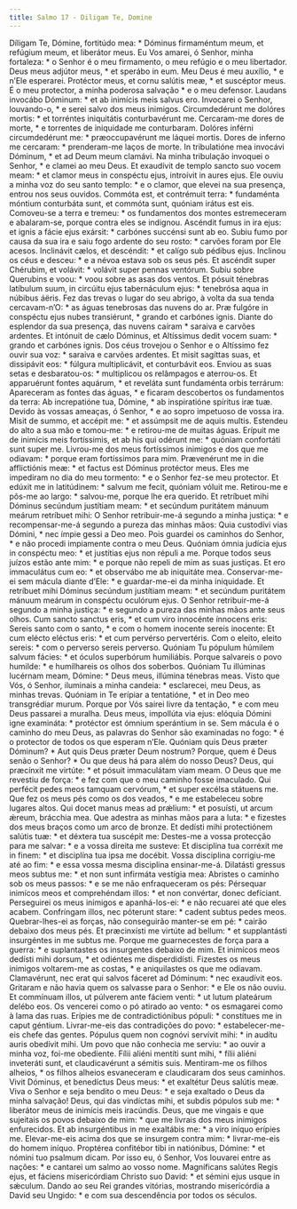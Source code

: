 ```yaml
---
title: Salmo 17 - Diligam Te, Domine
---
```


<div class="grid grid-cols-2 gap-5">
  <span class="col-6 dropcaps text-justify">
    Díligam Te, Dómine, fortitúdo mea: * Dóminus firmaméntum meum, et refúgium
    meum, et liberátor meus.
  </span>
  <span class="col-6 dropcaps text-justify">
    Eu Vos amarei, ó Senhor, minha fortaleza: * o Senhor é o meu firmamento, o
    meu refúgio e o meu libertador.
  </span>
  <span class="col-6 text-justify">
    Deus meus adjútor meus, * et sperábo in eum.
  </span>
  <span class="col-6 text-justify">
    Meu Deus é meu auxílio, * e n’Ele esperarei.
  </span>
  <span class="col-6 text-justify">
    Protéctor meus, et cornu salútis meæ, * et suscéptor meus.
  </span>
  <span class="col-6 text-justify">
    É o meu protector, a minha poderosa salvação * e o meu defensor.
  </span>
  <span class="col-6 text-justify">
    Laudans invocábo Dóminum: * et ab inimícis meis salvus ero.
  </span>
  <span class="col-6 text-justify">
    Invocarei o Senhor, louvando-o, * e serei salvo dos meus inimigos.
  </span>
  <span class="col-6 text-justify">
    Circumdedérunt me dolóres mortis: * et torréntes iniquitátis conturbavérunt
    me.
  </span>
  <span class="col-6 text-justify">
    Cercaram-me dores de morte, * e torrentes de iniquidade me conturbaram.
  </span>
  <span class="col-6 text-justify">
    Dolóres inférni circumdedérunt me: * præoccupavérunt me láquei mortis.
  </span>
  <span class="col-6 text-justify">
    Dores de inferno me cercaram: * prenderam-me laços de morte.
  </span>
  <span class="col-6 text-justify">
    In tribulatióne mea invocávi Dóminum, * et ad Deum meum clamávi.
  </span>
  <span class="col-6 text-justify">
    Na minha tribulação invoquei o Senhor, * e clamei ao meu Deus.
  </span>
  <span class="col-6 text-justify">
    Et exaudívit de templo sancto suo vocem meam: * et clamor meus in conspéctu
    ejus, introívit in aures ejus.
  </span>
  <span class="col-6 text-justify">
    Ele ouviu a minha voz do seu santo templo: * e o clamor, que elevei na sua
    presença, entrou nos seus ouvidos.
  </span>
  <span class="col-6 text-justify">
    Commóta est, et contrémuit terra: * fundaménta móntium conturbáta sunt, et
    commóta sunt, quóniam irátus est eis.
  </span>
  <span class="col-6 text-justify">
    Comoveu-se a terra e tremeu: * os fundamentos dos montes estremeceram e
    abalaram-se, porque contra eles se indignou.
  </span>
  <span class="col-6 text-justify">
    Ascéndit fumus in ira ejus: et ignis a fácie ejus exársit: * carbónes
    succénsi sunt ab eo.
  </span>
  <span class="col-6 text-justify">
    Subiu fumo por causa da sua ira e saiu fogo ardente do seu rosto: * carvões
    foram por Ele acesos.
  </span>
  <span class="col-6 text-justify">
    Inclinávit cælos, et descéndit: * et calígo sub pédibus ejus.
  </span>
  <span class="col-6 text-justify">
    Inclinou os céus e desceu: * e a névoa estava sob os seus pés.
  </span>
  <span class="col-6 text-justify">
    Et ascéndit super Chérubim, et volávit: * volávit super pennas ventórum.
  </span>
  <span class="col-6 text-justify">
    Subiu sobre Querubins e voou: * voou sobre as asas dos ventos.
  </span>
  <span class="col-6 text-justify">
    Et pósuit ténebras latíbulum suum, in circúitu ejus tabernáculum ejus: *
    tenebrósa aqua in núbibus áëris.
  </span>
  <span class="col-6 text-justify">
    Fez das trevas o lugar do seu abrigo, à volta da sua tenda cercavam-n’O: *
    as águas tenebrosas das nuvens do ar.
  </span>
  <span class="col-6 text-justify">
    Præ fulgóre in conspéctu ejus nubes transiérunt, * grando et carbónes ignis.
  </span>
  <span class="col-6 text-justify">
    Diante do esplendor da sua presença, das nuvens caíram * saraiva e carvões
    ardentes.
  </span>
  <span class="col-6 text-justify">
    Et intónuit de cælo Dóminus, et Altíssimus dedit vocem suam: * grando et
    carbónes ignis.
  </span>
  <span class="col-6 text-justify">
    Dos céus trovejou o Senhor e o Altíssimo fez ouvir sua voz: * saraiva e
    carvões ardentes.
  </span>
  <span class="col-6 text-justify">
    Et misit sagíttas suas, et dissipávit eos: * fúlgura multiplicávit, et
    conturbávit eos.
  </span>
  <span class="col-6 text-justify">
    Enviou as suas setas e desbaratou-os: * multiplicou os relâmpagos e
    aterrou-os.
  </span>
  <span class="col-6 text-justify">
    Et apparuérunt fontes aquárum, * et reveláta sunt fundaménta orbis terrárum:
  </span>
  <span class="col-6 text-justify">
    Apareceram as fontes das águas, * e ficaram descobertos os fundamentos da
    terra:
  </span>
  <span class="col-6 text-justify">
    Ab increpatióne tua, Dómine, * ab inspiratióne spíritus iræ tuæ.
  </span>
  <span class="col-6 text-justify">
    Devido às vossas ameaças, ó Senhor, * e ao sopro impetuoso de vossa ira.
  </span>
  <span class="col-6 text-justify">
    Misit de summo, et accépit me: * et assúmpsit me de aquis multis.
  </span>
  <span class="col-6 text-justify">
    Estendeu do alto a sua mão e tomou-me: * e retirou-me de muitas águas.
  </span>
  <span class="col-6 text-justify">
    Erípuit me de inimícis meis fortíssimis, et ab his qui odérunt me: * quóniam
    confortáti sunt super me.
  </span>
  <span class="col-6 text-justify">
    Livrou-me dos meus fortíssimos inimigos e dos que me odiavam: * porque eram
    fortíssimos para mim.
  </span>
  <span class="col-6 text-justify">
    Prævenérunt me in die afflictiónis meæ: * et factus est Dóminus protéctor
    meus.
  </span>
  <span class="col-6 text-justify">
    Eles me impediram no dia do meu tormento: * e o Senhor fez-se meu protector.
  </span>
  <span class="col-6 text-justify">
    Et edúxit me in latitúdinem: * salvum me fecit, quóniam vóluit me.
  </span>
  <span class="col-6 text-justify">
    Retirou-me e pôs-me ao largo: * salvou-me, porque lhe era querido.
  </span>
  <span class="col-6 text-justify">
    Et retríbuet mihi Dóminus secúndum justítiam meam: * et secúndum puritátem
    mánuum meárum retríbuet mihi:
  </span>
  <span class="col-6 text-justify">
    O Senhor retribuir-me-á segundo a minha justiça: * e recompensar-me-á
    segundo a pureza das minhas mãos:
  </span>
  <span class="col-6 text-justify">
    Quia custodívi vias Dómini, * nec ímpie gessi a Deo meo.
  </span>
  <span class="col-6 text-justify">
    Pois guardei os caminhos do Senhor, * e não procedi impiamente contra o meu
    Deus.
  </span>
  <span class="col-6 text-justify">
    Quóniam ómnia judícia ejus in conspéctu meo: * et justítias ejus non répuli
    a me.
  </span>
  <span class="col-6 text-justify">
    Porque todos seus juízos estão ante mim: * e porque não repeli de mim as
    suas justiças.
  </span>
  <span class="col-6 text-justify">
    Et ero immaculátus cum eo: * et observábo me ab iniquitáte mea.
  </span>
  <span class="col-6 text-justify">
    Conservar-me-ei sem mácula diante d’Ele: * e guardar-me-ei da minha
    iniquidade.
  </span>
  <span class="col-6 text-justify">
    Et retríbuet mihi Dóminus secúndum justítiam meam: * et secúndum puritátem
    mánuum meárum in conspéctu oculórum ejus.
  </span>
  <span class="col-6 text-justify">
    O Senhor retribuir-me-á segundo a minha justiça: * e segundo a pureza das
    minhas mãos ante seus olhos.
  </span>
  <span class="col-6 text-justify">
    Cum sancto sanctus eris, * et cum viro innocénte ínnocens eris:
  </span>
  <span class="col-6 text-justify">
    Sereis santo com o santo, * e com o homem inocente sereis inocente:
  </span>
  <span class="col-6 text-justify">
    Et cum elécto eléctus eris: * et cum pervérso pervertéris.
  </span>
  <span class="col-6 text-justify">
    Com o eleito, eleito sereis: * com o perverso sereis perverso.
  </span>
  <span class="col-6 text-justify">
    Quóniam Tu pópulum húmilem salvum fácies: * et óculos superbórum humiliábis.
  </span>
  <span class="col-6 text-justify">
    Porque salvareis o povo humilde: * e humilhareis os olhos dos soberbos.
  </span>
  <span class="col-6 text-justify">
    Quóniam Tu illúminas lucérnam meam, Dómine: * Deus meus, illúmina ténebras
    meas.
  </span>
  <span class="col-6 text-justify">
    Visto que Vós, ó Senhor, iluminais a minha candeia: * esclarecei, meu Deus,
    as minhas trevas.
  </span>
  <span class="col-6 text-justify">
    Quóniam in Te erípiar a tentatióne, * et in Deo meo transgrédiar murum.
  </span>
  <span class="col-6 text-justify">
    Porque por Vós sairei livre da tentação, * e com meu Deus passarei a
    muralha.
  </span>
  <span class="col-6 text-justify">
    Deus meus, impollúta via ejus: elóquia Dómini igne examináta: * protéctor
    est ómnium sperántium in se.
  </span>
  <span class="col-6 text-justify">
    Sem mácula é o caminho do meu Deus, as palavras do Senhor são examinadas no
    fogo: * é o protector de todos os que esperam n’Ele.
  </span>
  <span class="col-6 text-justify">
    Quóniam quis Deus præter Dóminum? * Aut quis Deus præter Deum nostrum?
  </span>
  <span class="col-6 text-justify">
    Porque, quem é Deus senão o Senhor? * Ou que deus há para além do nosso
    Deus?
  </span>
  <span class="col-6 text-justify">
    Deus, qui præcínxit me virtúte: * et pósuit immaculátam viam meam.
  </span>
  <span class="col-6 text-justify">
    O Deus que me revestiu de força: * e fez com que o meu caminho fosse
    imaculado.
  </span>
  <span class="col-6 text-justify">
    Qui perfécit pedes meos tamquam cervórum, * et super excélsa státuens me.
  </span>
  <span class="col-6 text-justify">
    Que fez os meus pés como os dos veados, * e me estabeleceu sobre lugares
    altos.
  </span>
  <span class="col-6 text-justify">
    Qui docet manus meas ad prǽlium: * et posuísti, ut arcum ǽreum, brácchia
    mea.
  </span>
  <span class="col-6 text-justify">
    Que adestra as minhas mãos para a luta: * e fizestes dos meus braços como um
    arco de bronze.
  </span>
  <span class="col-6 text-justify">
    Et dedísti mihi protectiónem salútis tuæ: * et déxtera tua suscépit me:
  </span>
  <span class="col-6 text-justify">
    Destes-me a vossa protecção para me salvar: * e a vossa direita me susteve:
  </span>
  <span class="col-6 text-justify">
    Et disciplína tua corréxit me in finem: * et disciplína tua ipsa me docébit.
  </span>
  <span class="col-6 text-justify">
    Vossa disciplina corrigiu-me até ao fim: * e essa vossa mesma disciplina
    ensinar-me-á.
  </span>
  <span class="col-6 text-justify">
    Dilatásti gressus meos subtus me: * et non sunt infirmáta vestígia mea:
  </span>
  <span class="col-6 text-justify">
    Abristes o caminho sob os meus passos: * e se me não enfraqueceram os pés:
  </span>
  <span class="col-6 text-justify">
    Pérsequar inimícos meos et comprehéndam illos: * et non convértar, donec
    defíciant.
  </span>
  <span class="col-6 text-justify">
    Perseguirei os meus inimigos e apanhá-los-ei: * e não recuarei até que eles
    acabem.
  </span>
  <span class="col-6 text-justify">
    Confríngam illos, nec póterunt stare: * cadent subtus pedes meos.
  </span>
  <span class="col-6 text-justify">
    Quebrar-lhes-ei as forças, não conseguirão manter-se em pé: * cairão debaixo
    dos meus pés.
  </span>
  <span class="col-6 text-justify">
    Et præcinxísti me virtúte ad bellum: * et supplantásti insurgéntes in me
    subtus me.
  </span>
  <span class="col-6 text-justify">
    Porque me guarnecestes de força para a guerra: * e suplantastes os
    insurgentes debaixo de mim.
  </span>
  <span class="col-6 text-justify">
    Et inimícos meos dedísti mihi dorsum, * et odiéntes me disperdidísti.
  </span>
  <span class="col-6 text-justify">
    Fizestes os meus inimigos voltarem-me as costas, * e aniquilastes os que me
    odiavam.
  </span>
  <span class="col-6 text-justify">
    Clamavérunt, nec erat qui salvos fáceret ad Dóminum: * nec exaudívit eos.
  </span>
  <span class="col-6 text-justify">
    Gritaram e não havia quem os salvasse para o Senhor: * e Ele os não ouviu.
  </span>
  <span class="col-6 text-justify">
    Et commínuam illos, ut púlverem ante fáciem venti: * ut lutum plateárum
    delébo eos.
  </span>
  <span class="col-6 text-justify">
    Os vencerei como o pó atirado ao vento: * os esmagarei como à lama das ruas.
  </span>
  <span class="col-6 text-justify">
    Erípies me de contradictiónibus pópuli: * constítues me in caput géntium.
  </span>
  <span class="col-6 text-justify">
    Livrar-me-eis das contradições do povo: * estabelecer-me-eis chefe das
    gentes.
  </span>
  <span class="col-6 text-justify">
    Pópulus quem non cognóvi servívit mihi: * in audítu auris obedívit mihi.
  </span>
  <span class="col-6 text-justify">
    Um povo que não conhecia me serviu: * ao ouvir a minha voz, foi-me
    obediente.
  </span>
  <span class="col-6 text-justify">
    Fílii aliéni mentíti sunt mihi, * fílii aliéni inveteráti sunt, et
    claudicavérunt a sémitis suis.
  </span>
  <span class="col-6 text-justify">
    Mentiram-me os filhos alheios, * os filhos alheios esvaneceram e claudicaram
    dos seus caminhos.
  </span>
  <span class="col-6 text-justify">
    Vivit Dóminus, et benedíctus Deus meus: * et exaltétur Deus salútis meæ.
  </span>
  <span class="col-6 text-justify">
    Viva o Senhor e seja bendito o meu Deus: * e seja exaltado o Deus da minha
    salvação!
  </span>
  <span class="col-6 text-justify">
    Deus, qui das vindíctas mihi, et subdis pópulos sub me: * liberátor meus de
    inimícis meis iracúndis.
  </span>
  <span class="col-6 text-justify">
    Deus, que me vingais e que sujeitais os povos debaixo de mim: * que me
    livrais dos meus inimigos enfurecidos.
  </span>
  <span class="col-6 text-justify">
    Et ab insurgéntibus in me exaltábis me: * a viro iníquo erípies me.
  </span>
  <span class="col-6 text-justify">
    Elevar-me-eis acima dos que se insurgem contra mim: * livrar-me-eis do homem
    iníquo.
  </span>
  <span class="col-6 text-justify">
    Proptérea confitébor tibi in natiónibus, Dómine: * et nómini tuo psalmum
    dicam.
  </span>
  <span class="col-6 text-justify">
    Por isso eu, ó Senhor, Vos louvarei entre as nações: * e cantarei um salmo
    ao vosso nome.
  </span>
  <span class="col-6 text-justify">
    Magníficans salútes Regis ejus, et fáciens misericórdiam Christo suo David:
    * et sémini ejus usque in sǽculum.
  </span>
  <span class="col-6 text-justify">
    Dando ao seu Rei grandes vitórias, mostrando misericórdia a David seu
    Ungido: * e com sua descendência por todos os séculos.
  </span>
</div>
